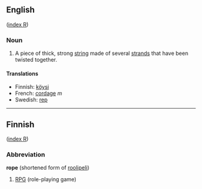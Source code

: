 ==English==
([[Wiktionary:English_index_r|index R]])

===Noun===
# A piece of thick, strong [[string]] made of several [[strand]]s that have been twisted together. 

====Translations====
*Finnish: [[köysi]]
*French: [[cordage]] ''m''
*Swedish: [[rep]]

----

==Finnish==
([[Wiktionary:Finnish_index_r|index R]])

===Abbreviation===
'''rope''' (shortened form of [[roolipeli]])

#[[RPG]] (role-playing game)